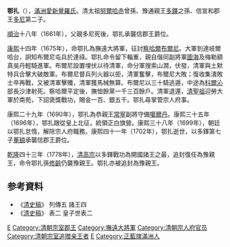 {{Manchu name|[[爱新觉罗氏|爱新觉罗]]}}
'''鄂扎'''（{{Bd|17世纪|？|1702年}}），[[滿洲|滿洲]][[愛新覺羅氏|愛新覺羅氏]]。清太祖[[努爾哈赤|努爾哈赤]]曾孫、豫通親王[[多鐸|多鐸]]之孫、信宣和郡王[[多尼|多尼]]第二子。

[[順治|順治]]十八年（1661年），父親多尼死後，鄂扎承襲信郡王爵位。

[[康熙|康熙]]十四年（1675年），命鄂扎為撫遠大將軍，征討[[察哈爾部|察哈爾]][[布爾尼|布爾尼]]。大軍到達岐爾哈台，詗知布爾尼屯兵於達祿。鄂扎命令留下輜重，親自偕同副將軍[[圖海|圖海]]及梅勒額真吳丹輕騎進軍。布爾尼設置埋伏以待清軍，命分軍搜索山澗，伏發，清軍與土默特兵合擊大破敵軍。布爾尼督兵列火器以拒，清軍奮擊，布爾尼大敗；復收集潰敗士卒再戰，又被清軍擊殲，清軍獲馬械無算。布爾尼以三十騎逃遁，中途為[[科爾沁|科爾沁]]部長沙津射死。察哈爾平定後，撫恤餘黨一千三百餘戶。清軍退還，[[清聖祖|清聖祖]]迎勞大軍於南苑，下詔褒獎戰功，賜金一百、銀五千。鄂扎尋掌管宗人府事。

康熙二十九年（1690年），鄂扎為恭親王[[常寧_(清朝)|常寧]]副將守備[[噶爾丹|噶爾丹]]。康熙三十五年（1696年），鄂扎跟從皇上北征，統領正白旗營。康熙三十八年（1699年），朝廷以鄂扎怠惰，解除宗人府職務。康熙四十一年（1702年），鄂扎逝世，以多鐸第七子[[董額|董額]]承襲信郡王爵位。

[[乾隆|乾隆]]四十三年（1778年），[[清高宗|清高宗]]以多鐸戰功為開國諸王之最，追封復任為豫親王，命令鄂扎孫[[修齡|修齡]]仍襲豫親王。鄂扎亦被追封為豫親王。

== 参考資料 ==
* 《[[清史稿|清史稿]]》 列傳五 諸王四
* 《[[清史稿|清史稿]]》 表二 皇子世表二

{{start box}}
{{s-hou|豫親王世系||？||1702年|清太祖世系}}
{{s-roy}}
{{s-before|父親豫宣和親王[[多尼|多尼]]}}
{{s-title|[[豫親王|豫親王]]|1661年－1702年}}
{{s-after|七叔信郡王[[董額|董額]]}}
{{end box}}

{{清朝官员小作品}}
[[Category:豫親王|E]]
[[Category:清朝宗室郡王|Category:清朝宗室郡王]]
[[Category:撫遠大將軍|Category:撫遠大將軍]]
[[Category:清朝宗人府官员|Category:清朝宗人府官员]]
[[Category:清朝宗室追赠亲王者|Category:清朝宗室追赠亲王者]]
[[Category:愛新覺羅氏|E]]
[[Category:正藍旗滿洲人|Category:正藍旗滿洲人]]